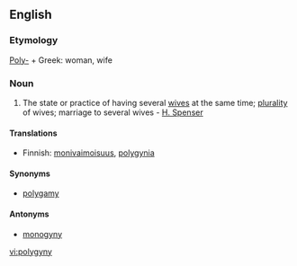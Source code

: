 ==English==

===Etymology===
[[Poly-]] + Greek: woman, wife

===Noun===
{{en-noun|polygynies}}

# The state or practice of having several [[wife|wives]] at the same time; [[plurality]] of wives; marriage to several wives - [[H. Spenser]]

====Translations====
{{top}}
*Finnish: [[monivaimoisuus]], [[polygynia]]
{{mid}}
{{bottom}}

====Synonyms====
*[[polygamy]]

====Antonyms====
*[[monogyny]]

[[vi:polygyny]]